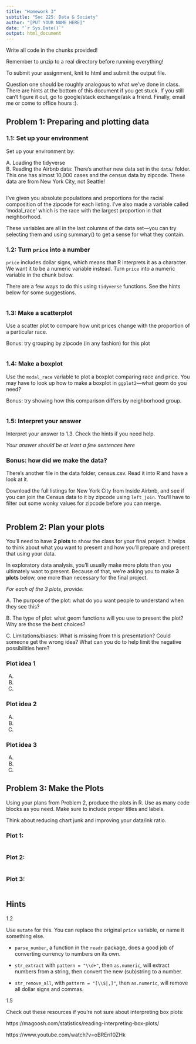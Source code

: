 ```yaml
---
title: "Homework 3"
subtitle: "Soc 225: Data & Society"
author: "[PUT YOUR NAME HERE]"
date: "`r Sys.Date()`"
output: html_document
---
```


Write all code in the chunks provided!

Remember to unzip to a real directory before running everything!

To submit your assignment, knit to html and submit the output file.

Question one should be roughly analogous to what we've done in class. There are hints at the bottom of this document if you get stuck. If you still can't figure it out, go to google/stack exchange/ask a friend. Finally, email me or come to office hours :).

## Problem 1: Preparing and plotting data

### 1.1: Set up your environment

Set up your environment by: 

A. Loading the tidyverse  
B. Reading the Airbnb data: There's another new data set in the `data/` folder. This one has almost 10,000 cases and the census data by zipcode. These data are from New York City, not Seattle! 

```r

```
  
I've given you absolute populations and proportions for the racial composition of the zipcode for each listing. I've also made a variable called 'modal_race' which is the race with the largest proportion in that neighborhood. 

These variables are all in the last columns of the data set---you can try selecting them and using summary() to get a sense for what they contain.

### 1.2: Turn `price` into a number

`price` includes dollar signs, which means that R interprets it as a character. We want it to be a numeric variable instead. Turn `price` into a numeric variable in the chunk below.

There are a few ways to do this using `tidyverse` functions. See the hints below for some suggestions.

```r

```

### 1.3: Make a scatterplot

Use a scatter plot to compare how unit prices change with the proportion of a particular race. 

Bonus: try grouping by zipcode (in any fashion) for this plot

```r

```
  

### 1.4: Make a boxplot
  
Use the `modal_race` variable to plot a boxplot comparing race and price. You may have to look up how to make a boxplot in `ggplot2`---what geom do you need?

Bonus: try showing how this comparison differs by neighborhood group.

```r

```

### 1.5: Interpret your answer

Interpret your answer to 1.3. Check the hints if you need help.

*Your answer should be at least a few sentences here*

### Bonus: how did we make the data?

There's another file in the data folder, census.csv. Read it into R and have a look at it.

Download the full listings for New York City from Inside Airbnb, and see if you can join the Census data to it by zipcode using `left_join`. You'll have to filter out some wonky values for zipcode before you can merge. 

```r

```


## Problem 2: Plan your plots

You'll need to have **2 plots** to show the class for your final project. It helps to think about what you want to present and how you'll prepare and present that using your data.

In exploratory data analysis, you'll usually make more plots than you ultimately want to present. Because of that, we're asking you to make **3 plots** below, one more than necessary for the final project.

*For each of the 3 plots, provide:*
  
A. The purpose of the plot: what do you want people to understand when they see this?  

B. The type of plot: what geom functions will you use to present the plot? Why are those the best choices?  

C. Limitations/biases: What is missing from this presentation? Could someone get the wrong idea? What can you do to help limit the negative possibilities here?  

### Plot idea 1 

A.  
B.  
C.  

### Plot idea 2 

A.  
B.  
C.  

### Plot idea 3 

A.  
B.  
C.  
  
  
  
## Problem 3: Make the Plots 

Using your plans from Problem 2, produce the plots in R. Use as many code blocks as you need. Make sure to include proper titles and labels. 

Think about reducing chart junk and improving your data/ink ratio.
  
### Plot 1:  

```r

```

### Plot 2:  

```r

```

### Plot 3:  

```r

```

## Hints

1.2 

Use `mutate` for this. You can replace the original `price` variable, or name it something else. 

- `parse_number`, a function in the `readr` package, does a good job of converting currency to numbers on its own.

- `str_extract` with `pattern = "\\d+"`, then `as.numeric`, will extract numbers from a string, then convert the new (sub)string to a number.

- `str_remove_all`, with `pattern = "[\\$|,]"`, then `as.numeric`, will remove all dollar signs and commas.

1.5

Check out these resources if you're not sure about interpreting box plots:

https://magoosh.com/statistics/reading-interpreting-box-plots/

https://www.youtube.com/watch?v=oBREri10ZHk 

